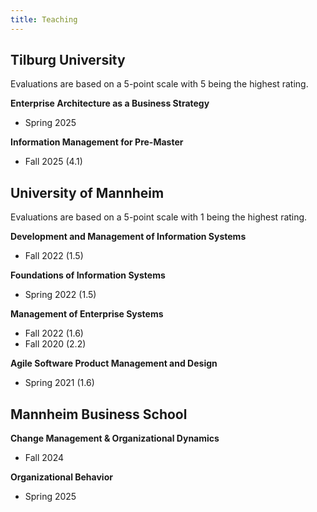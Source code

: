 ```yaml
---
title: Teaching
---
```


## Tilburg University
Evaluations are based on a 5-point scale with 5 being the highest rating.

**Enterprise Architecture as a Business Strategy**

* Spring 2025

**Information Management for Pre-Master**

* Fall 2025 (4.1)

## University of Mannheim
Evaluations are based on a 5-point scale with 1 being the highest rating.

**Development and Management of Information Systems**

* Fall 2022 (1.5)

**Foundations of Information Systems**

* Spring 2022 (1.5)

**Management of Enterprise Systems**

* Fall 2022 (1.6)
* Fall 2020 (2.2)

**Agile Software Product Management and Design**

* Spring 2021 (1.6)

## Mannheim Business School

**Change Management & Organizational Dynamics**

* Fall 2024

**Organizational Behavior**

* Spring 2025
